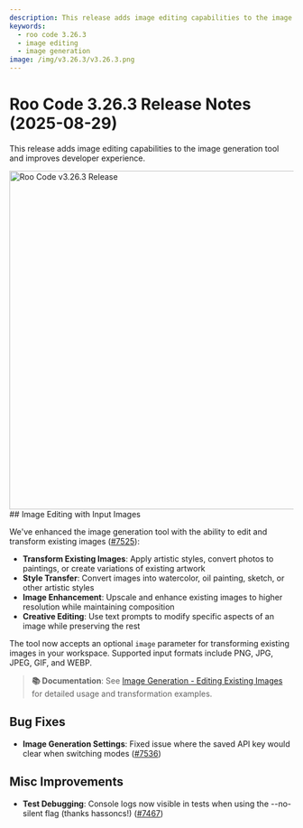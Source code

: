 ```yaml
---
description: This release adds image editing capabilities to the image generation tool and improves developer experience.
keywords:
  - roo code 3.26.3
  - image editing
  - image generation
image: /img/v3.26.3/v3.26.3.png
---
```


# Roo Code 3.26.3 Release Notes (2025-08-29)

This release adds image editing capabilities to the image generation tool and improves developer experience.

<img src="/img/v3.26.3/v3.26.3.png" alt="Roo Code v3.26.3 Release" width="600" />
## Image Editing with Input Images

We've enhanced the image generation tool with the ability to edit and transform existing images ([#7525](https://github.com/RooCodeInc/Roo-Code/pull/7525)):

- **Transform Existing Images**: Apply artistic styles, convert photos to paintings, or create variations of existing artwork
- **Style Transfer**: Convert images into watercolor, oil painting, sketch, or other artistic styles
- **Image Enhancement**: Upscale and enhance existing images to higher resolution while maintaining composition
- **Creative Editing**: Use text prompts to modify specific aspects of an image while preserving the rest

The tool now accepts an optional `image` parameter for transforming existing images in your workspace. Supported input formats include PNG, JPG, JPEG, GIF, and WEBP.

> **📚 Documentation**: See [Image Generation - Editing Existing Images](/features/image-generation#editing-existing-images) for detailed usage and transformation examples.

## Bug Fixes

* **Image Generation Settings**: Fixed issue where the saved API key would clear when switching modes ([#7536](https://github.com/RooCodeInc/Roo-Code/pull/7536))

## Misc Improvements

* **Test Debugging**: Console logs now visible in tests when using the --no-silent flag (thanks hassoncs!) ([#7467](https://github.com/RooCodeInc/Roo-Code/pull/7467))